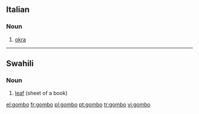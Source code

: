 ==Italian==

===Noun===
{{it-noun|gomb|m|o|i}}

# [[okra]]

----

==Swahili==

===Noun===
{{head|sw|noun}}

# [[leaf]] (sheet of a book)

{{tbot entry|Swahili|leaf|2007|November}}

[[el:gombo]]
[[fr:gombo]]
[[pl:gombo]]
[[pt:gombo]]
[[tr:gombo]]
[[vi:gombo]]